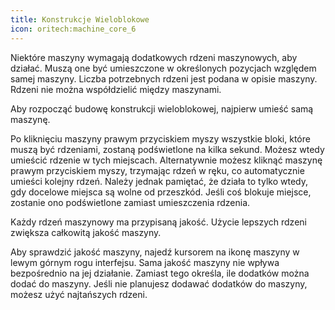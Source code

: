```yaml
---  
title: Konstrukcje Wieloblokowe  
icon: oritech:machine_core_6  
---  
```


Niektóre maszyny wymagają dodatkowych rdzeni maszynowych, aby działać. Muszą one być umieszczone w określonych pozycjach względem samej maszyny. Liczba potrzebnych rdzeni jest podana w opisie maszyny. Rdzeni nie można współdzielić między maszynami.  

Aby rozpocząć budowę konstrukcji wieloblokowej, najpierw umieść samą maszynę.  

Po kliknięciu maszyny prawym przyciskiem myszy wszystkie bloki, które muszą być rdzeniami, zostaną podświetlone na kilka sekund. Możesz wtedy umieścić rdzenie w tych miejscach. Alternatywnie możesz kliknąć maszynę prawym przyciskiem myszy, trzymając rdzeń w ręku, co automatycznie umieści kolejny rdzeń. Należy jednak pamiętać, że działa to tylko wtedy, gdy docelowe miejsca są wolne od przeszkód. Jeśli coś blokuje miejsce, zostanie ono podświetlone zamiast umieszczenia rdzenia.  

Każdy rdzeń maszynowy ma przypisaną jakość. Użycie lepszych rdzeni zwiększa całkowitą jakość maszyny.  

Aby sprawdzić jakość maszyny, najedź kursorem na ikonę maszyny w lewym górnym rogu interfejsu. Sama jakość maszyny nie wpływa bezpośrednio na jej działanie. Zamiast tego określa, ile dodatków można dodać do maszyny. Jeśli nie planujesz dodawać dodatków do maszyny, możesz użyć najtańszych rdzeni.  
